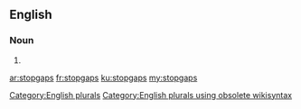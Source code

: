 ==English==

===Noun===
{{head|en}}

# {{plural of|stopgap}}

[[Category:English plurals]][[Category:English plurals using obsolete wikisyntax]]

[[ar:stopgaps]]
[[fr:stopgaps]]
[[ku:stopgaps]]
[[my:stopgaps]]